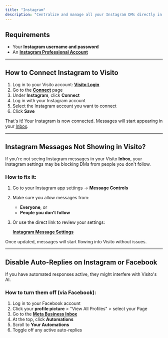 ```yaml
---
title: "Instagram"
description: "Centralize and manage all your Instagram DMs directly in Visito. Once connected, the AI can respond automatically to messages via your Inbox."
---
```


## Requirements

- Your **Instagram username and password**
- An [**Instagram Professional Account**](https://www.facebook.com/help/instagram/138925576505882)

---

## How to Connect Instagram to Visito

1. Log in to your Visito account: [**Visito Login**](https://app.visitoai.com/auth/login)
2. Go to the [**Connect**](https://app.visitoai.com/connect) page
3. Under **Instagram**, click **Connect**
4. Log in with your Instagram account
5. Select the Instagram account you want to connect
6. Click **Save**

That's it\! Your Instagram is now connected. Messages will start appearing in your [Inbox](https://app.visitoai.com/chats).

---

## Instagram Messages Not Showing in Visito?

If you're not seeing Instagram messages in your Visito **Inbox**, your Instagram settings may be blocking DMs from people you don't follow.

### How to fix it:

1. Go to your Instagram app settings → **Message Controls**
2. Make sure you allow messages from:
   - **Everyone**, or
   - **People you don't follow**
3. Or use the direct link to review your settings:

   [**Instagram Message Settings**](https://help.instagram.com/585369912141614?cms_id=585369912141614)

Once updated, messages will start flowing into Visito without issues.

---

## Disable Auto-Replies on Instagram or Facebook

If you have automated responses active, they might interfere with Visito's AI.

### How to turn them off (via Facebook):

1. Log in to your Facebook account
2. Click your **profile picture** \> "View All Profiles" \> select your Page
3. Go to the [**Meta Business Inbox**](https://business.facebook.com/latest/inbox/all/)
4. At the top, click **Automations**
5. Scroll to **Your Automations**
6. Toggle off any active auto-replies
